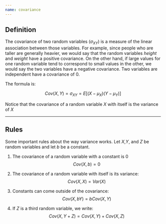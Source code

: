 ```yaml
---
name: covariance
---
```


## Definition

The covariance of two random variables $(\sigma_{XY})$ is a measure of the linear association between those variables. 
For example, since people who are taller are generally heavier, we would say that the random variables [*height*]{.h} and [*weight*]{.h} have a positive covariance. 
On the other hand, if large values for one random variable tend to correspond to small values in the other, we would say the two variables have a negative covariance.
Two variables are independent have a covariance of 0. 

The formula is:

$$
    Cov(X,Y) = \sigma_{XY} = E[(X - \mu_{X})(Y - \mu_{Y})]
$$

Notice that the covariance of a random variable $X$ with itself is the variance of $X$

---

## Rules {.tiny}

Some important rules about the way variance works. 
Let $X$,$Y$, and $Z$ be random variables and let $b$ be a constant.

1. The covariance of a random variable with a constant is 0
$$
    Cov(X,b) = 0
$$

2. The covariance of a random variable with itself is its variance:
$$
    Cov(X,X) = Var(X)
$$

3. Constants can come outside of the covariance:
$$
    Cov(X,bY) = bCov(X,Y)
$$

4. If $Z$ is a third random variable, we write:
$$
    Cov(X,Y + Z) = Cov(X,Y) + Cov(X,Z)
$$
